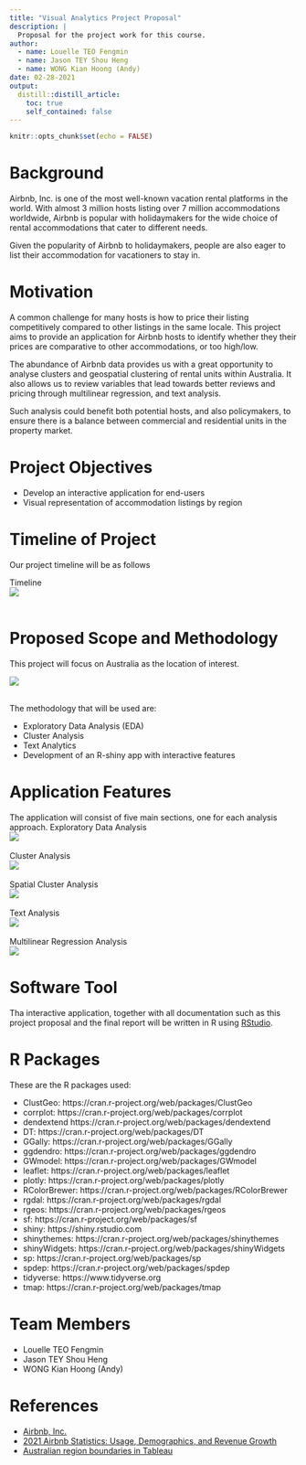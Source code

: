 ```yaml
---
title: "Visual Analytics Project Proposal"
description: |
  Proposal for the project work for this course.
author:
  - name: Louelle TEO Fengmin
  - name: Jason TEY Shou Heng
  - name: WONG Kian Hoong (Andy)
date: 02-28-2021
output:
  distill::distill_article:
    toc: true
    self_contained: false
---
```



```r
knitr::opts_chunk$set(echo = FALSE)
```

# Background
Airbnb, Inc. is one of the most well-known vacation rental platforms in the world. With almost 3 million hosts listing over 7 million accommodations worldwide, Airbnb is popular with holidaymakers for the wide choice of rental accommodations that cater to different needs.

Given the popularity of Airbnb to holidaymakers, people are also eager to list their accommodation for vacationers to stay in.

# Motivation
A common challenge for many hosts is how to price their listing competitively compared to other listings in the same locale. This project aims to provide an application for Airbnb hosts to identify whether they their prices are comparative to other accommodations, or too high/low.

The abundance of Airbnb data provides us with a great opportunity to analyse clusters and geospatial clustering of rental units within Australia. It also allows us to review variables that lead towards better reviews and pricing through multilinear regression, and text analysis.

Such analysis could benefit both potential hosts, and also policymakers, to ensure there is a balance between commercial and residential units in the property market.

# Project Objectives
* Develop an interactive application for end-users
* Visual representation of accommodation listings by region

# Timeline of Project
Our project timeline will be as follows

Timeline</br>![](images/Timeline.png)</br></br>

# Proposed Scope and Methodology
This project will focus on Australia as the location of interest.

![](images/australiamap.png)</br></br>

The methodology that will be used are:</br>

* Exploratory Data Analysis (EDA)</br>
* Cluster Analysis</br>
* Text Analytics</br>
* Development of an R-shiny app with interactive features</br>

# Application Features
The application will consist of five main sections, one for each analysis approach.
Exploratory Data Analysis</br>![](images/edasketch.png)</br></br>
Cluster Analysis</br>![](images/clustersketch.png)</br></br>
Spatial Cluster Analysis</br>![](images/spatialsketch.png)</br></br>
Text Analysis</br>![](images/textsketch.png)</br></br>
Multilinear Regression Analysis</br>![](images/mlrsketch.png)

# Software Tool
Tha interactive application, together with all documentation such as this project proposal and the final report will be written in R using [RStudio](https://rstudio.com/).

# R Packages
These are the R packages used:

* ClustGeo: https://cran.r-project.org/web/packages/ClustGeo
* corrplot: https://cran.r-project.org/web/packages/corrplot
* dendextend https://cran.r-project.org/web/packages/dendextend
* DT: https://cran.r-project.org/web/packages/DT
* GGally: https://cran.r-project.org/web/packages/GGally
* ggdendro: https://cran.r-project.org/web/packages/ggdendro
* GWmodel: https://cran.r-project.org/web/packages/GWmodel
* leaflet: https://cran.r-project.org/web/packages/leaflet
* plotly: https://cran.r-project.org/web/packages/plotly
* RColorBrewer: https://cran.r-project.org/web/packages/RColorBrewer
* rgdal: https://cran.r-project.org/web/packages/rgdal
* rgeos: https://cran.r-project.org/web/packages/rgeos
* sf: https://cran.r-project.org/web/packages/sf
* shiny: https://shiny.rstudio.com
* shinythemes: https://cran.r-project.org/web/packages/shinythemes
* shinyWidgets: https://cran.r-project.org/web/packages/shinyWidgets
* sp: https://cran.r-project.org/web/packages/sp
* spdep: https://cran.r-project.org/web/packages/spdep
* tidyverse: https://www.tidyverse.org
* tmap: https://cran.r-project.org/web/packages/tmap

# Team Members
* Louelle TEO Fengmin
* Jason TEY Shou Heng
* WONG Kian Hoong (Andy)

# References
* [Airbnb, Inc.](https://www.airbnb.com/)
* [2021 Airbnb Statistics: Usage, Demographics, and Revenue Growth](https://www.stratosjets.com/blog/airbnb-statistics/) 
* [Australian region boundaries in Tableau](https://blog.databender.net/2014/08/03/australian-region-boundaries-in-tableau/)